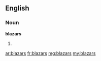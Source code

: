 ==English==

===Noun===
'''blazars'''

# {{plural of|blazar}}

[[ar:blazars]]
[[fr:blazars]]
[[mg:blazars]]
[[my:blazars]]